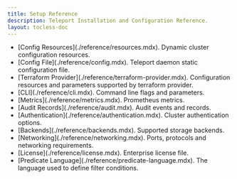 ```yaml
---
title: Setup Reference
description: Teleport Installation and Configuration Reference.
layout: tocless-doc
---
```


<ul>
  <li>
   [Config Resources](./reference/resources.mdx). Dynamic cluster configuration resources.
  </li>
  <li>
    [Config File](./reference/config.mdx). Teleport daemon static configuration file.
  </li>
  <li>
    [Terraform Provider](./reference/terraform-provider.mdx). Configuration resources and parameters supported by terraform provider.
  </li>
  <li>
    [CLI](./reference/cli.mdx). Command line flags and parameters.
  </li>
  <li>
    [Metrics](./reference/metrics.mdx). Prometheus metrics.
  </li>
  <li>
    [Audit Records](./reference/audit.mdx). Audit events and records.
  </li>
  <li>
    [Authentication](./reference/authentication.mdx). Cluster authentication options.
  </li>
  <ScopedBlock scope={["oss", "enterprise"]}>
  <li>
    [Backends](./reference/backends.mdx). Supported storage backends.
  </li>
  </ScopedBlock>
  <li>
    [Networking](./reference/networking.mdx). Ports, protocols and networking requirements.
  </li>
  <li>
    [License](./reference/license.mdx). Enterprise license file.
  </li>
  <li>
    [Predicate Language](./reference/predicate-language.mdx). The language used to define filter conditions.
  </li>
</ul>
